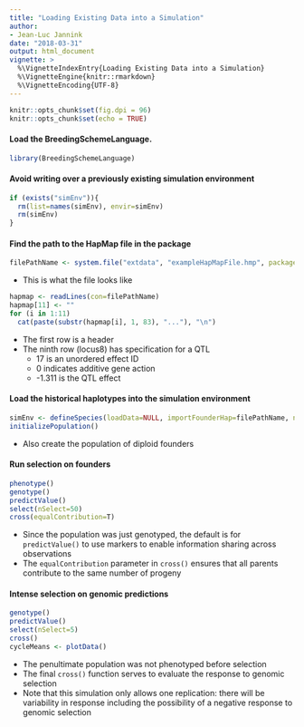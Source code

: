 ```yaml
---
title: "Loading Existing Data into a Simulation"
author: 
- Jean-Luc Jannink
date: "2018-03-31"
output: html_document
vignette: >
  %\VignetteIndexEntry{Loading Existing Data into a Simulation}
  %\VignetteEngine{knitr::rmarkdown}
  %\VignetteEncoding{UTF-8}
---
```


```r
knitr::opts_chunk$set(fig.dpi = 96)
knitr::opts_chunk$set(echo = TRUE)
```

#### Load the BreedingSchemeLanguage.

```r
library(BreedingSchemeLanguage)
```

#### Avoid writing over a previously existing simulation environment

```r
if (exists("simEnv")){
  rm(list=names(simEnv), envir=simEnv)
  rm(simEnv)
}
```

#### Find the path to the HapMap file in the package

```r
filePathName <- system.file("extdata", "exampleHapMapFile.hmp", package = "BreedingSchemeLanguage")
```

* This is what the file looks like
```r
hapmap <- readLines(con=filePathName)
hapmap[11] <- ""
for (i in 1:11)
  cat(paste(substr(hapmap[i], 1, 83), "..."), "\n")
```

* The first row is a header
* The ninth row (locus8) has specification for a QTL
    + 17 is an unordered effect ID
    + 0 indicates additive gene action
    + -1.311 is the QTL effect
    
#### Load the historical haplotypes into the simulation environment

```r
simEnv <- defineSpecies(loadData=NULL, importFounderHap=filePathName, nChr=5, lengthChr=100, nMarkers=300)
initializePopulation()
```

* Also create the population of diploid founders

#### Run selection on founders

```r
phenotype()
genotype()
predictValue()
select(nSelect=50)
cross(equalContribution=T)
```

* Since the population was just genotyped, the default is for `predictValue()` to use markers to enable information sharing across observations
* The `equalContribution` parameter in `cross()` ensures that all parents contribute to the same number of progeny

#### Intense selection on genomic predictions

```r
genotype()
predictValue()
select(nSelect=5)
cross()
cycleMeans <- plotData()
```

* The penultimate population was not phenotyped before selection
* The final `cross()` function serves to evaluate the response to genomic selection
* Note that this simulation only allows one replication: there will be variability in response including the possibility of a negative response to genomic selection